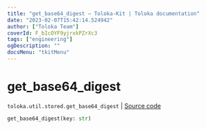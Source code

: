 ```yaml
---
title: "get_base64_digest — Toloka-Kit | Toloka documentation"
date: "2023-02-07T15:42:14.524942"
author: ["Toloka Team"]
coverId: F_bIcOYF9yjrxkPZrXc3
tags: ["engineering"]
ogDescription: ""
docsMenu: "tkitMenu"
---
```


# get_base64_digest
`toloka.util.stored.get_base64_digest` | [Source code](https://github.com/Toloka/toloka-kit/blob/v1.1.3/src/util/stored.py#L24)

```python
get_base64_digest(key: str)
```